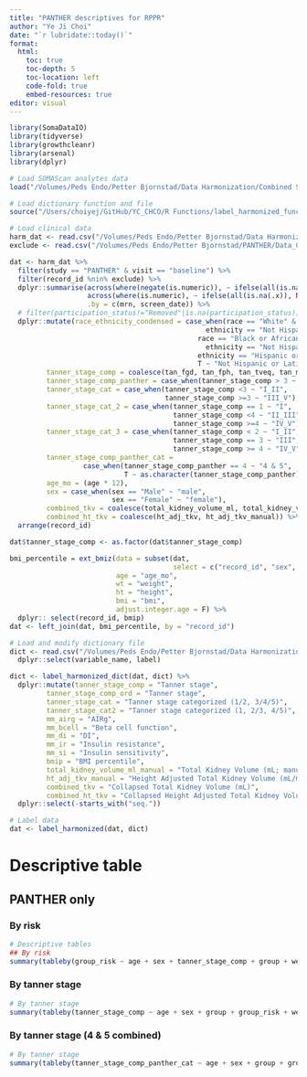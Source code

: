 ```yaml
---
title: "PANTHER descriptives for RPPR"
author: "Ye Ji Choi"
date: "`r lubridate::today()`"
format: 
  html:
    toc: true
    toc-depth: 5
    toc-location: left
    code-fold: true
    embed-resources: true
editor: visual
---
```


```r
library(SomaDataIO)
library(tidyverse)
library(growthcleanr)
library(arsenal)
library(dplyr)
```

```r
# Load SOMAScan analytes data
load("/Volumes/Peds Endo/Petter Bjornstad/Data Harmonization/Combined SomaScan/analytes.Rdata")

# Load dictionary function and file
source("/Users/choiyej/GitHub/YC_CHCO/R Functions/label_harmonized_function.R")
```

```r
# Load clinical data
harm_dat <- read.csv("/Volumes/Peds Endo/Petter Bjornstad/Data Harmonization/Data Clean/harmonized_dataset.csv", na.strings = "")
exclude <- read.csv("/Volumes/Peds Endo/Petter Bjornstad/PANTHER/Data_Cleaned/panther_withdrew_ltfu_list.csv")$record_id

dat <- harm_dat %>% 
  filter(study == "PANTHER" & visit == "baseline") %>%
  filter(record_id %nin% exclude) %>%
  dplyr::summarise(across(where(negate(is.numeric)), ~ ifelse(all(is.na(.x)), NA_character_, last(na.omit(.x)))),
                   across(where(is.numeric), ~ ifelse(all(is.na(.x)), NA_real_, mean(.x, na.rm = TRUE))),
                   .by = c(mrn, screen_date)) %>%
  # filter(participation_status!="Removed"|is.na(participation_status)) %>%
  dplyr::mutate(race_ethnicity_condensed = case_when(race == "White" & 
                                                ethnicity == "Not Hispanic or Latino" ~ "Not Hispanic or Latino White",
                                              race == "Black or African American" & 
                                                ethnicity == "Not Hispanic or Latino" ~ "Not Hispanic or Latino Black",
                                              ethnicity == "Hispanic or Latino" ~ "Hispanic or Latino",
                                              T ~ "Not Hispanic or Latino Other"),
         tanner_stage_comp = coalesce(tan_fgd, tan_fph, tan_tveq, tan_mgd, tan_mph, breast_tanner, ceiling(testicular_volume)),
         tanner_stage_comp_panther = case_when(tanner_stage_comp > 3 ~ 4, T~ tanner_stage_comp),
         tanner_stage_cat = case_when(tanner_stage_comp <3 ~ "I_II",
                                      tanner_stage_comp >=3 ~ "III_V"),
         tanner_stage_cat_2 = case_when(tanner_stage_comp == 1 ~ "I",
                                        tanner_stage_comp <4 ~ "II_III",
                                        tanner_stage_comp >=4 ~ "IV_V"),
         tanner_stage_cat_3 = case_when(tanner_stage_comp < 2 ~ "I_II",
                                        tanner_stage_comp == 3 ~ "III",
                                        tanner_stage_comp >= 4 ~ "IV_V"),
         tanner_stage_comp_panther_cat = 
                  case_when(tanner_stage_comp_panther == 4 ~ "4 & 5",
                            T ~ as.character(tanner_stage_comp_panther)),
         age_mo = (age * 12),
         sex = case_when(sex == "Male" ~ "male",
                         sex == "Female" ~ "female"),
         combined_tkv = coalesce(total_kidney_volume_ml, total_kidney_volume_ml_manual),
         combined_ht_tkv = coalesce(ht_adj_tkv, ht_adj_tkv_manual)) %>%
  arrange(record_id)

dat$tanner_stage_comp <- as.factor(dat$tanner_stage_comp)

bmi_percentile = ext_bmiz(data = subset(dat,
                                        select = c("record_id", "sex", "age_mo", "weight", "height", "bmi")), 
                          age = "age_mo", 
                          wt = "weight", 
                          ht = "height", 
                          bmi = "bmi", 
                          adjust.integer.age = F) %>% 
  dplyr:: select(record_id, bmip)
dat <- left_join(dat, bmi_percentile, by = "record_id")

# Load and modify dictionary file
dict <- read.csv("/Volumes/Peds Endo/Petter Bjornstad/Data Harmonization/data_dictionary_master.csv") %>%
  dplyr::select(variable_name, label)

dict <- label_harmonized_dict(dat, dict) %>%
  dplyr::mutate(tanner_stage_comp = "Tanner stage",
         tanner_stage_comp_ord = "Tanner stage",
         tanner_stage_cat = "Tanner stage categorized (1/2, 3/4/5)",
         tanner_stage_cat2 = "Tanner stage categorized (1, 2/3, 4/5)",
         mm_airg = "AIRg",
         mm_bcell = "Beta cell function",
         mm_di = "DI",
         mm_ir = "Insulin resistance",
         mm_si = "Insulin sensitivity",
         bmip = "BMI percentile",
         total_kidney_volume_ml_manual = "Total Kidney Volume (mL; manual)",
         ht_adj_tkv_manual = "Height Adjusted Total Kidney Volume (mL/m; manual)",
         combined_tkv = "Collapsed Total Kidney Volume (mL)", 
         combined_ht_tkv = "Collapsed Height Adjusted Total Kidney Volume (mL/m)") %>%
  dplyr::select(-starts_with("seq."))

# Label data
dat <- label_harmonized(dat, dict)
```

# Descriptive table

## PANTHER only

### By risk

```r
# Descriptive tables
## By risk
summary(tableby(group_risk ~ age + sex + tanner_stage_comp + group + weight + height + bmi + bmip + hba1c + gfr_raw_plasma + gfr_bsa_plasma + erpf_raw_plasma + erpf_bsa_plasma + total_kidney_volume_ml + ht_adj_tkv + mm_airg + mm_bcell + mm_di + mm_ir + mm_si, data = dat, total = T, test = F))
```
### By tanner stage

```r
# By tanner stage
summary(tableby(tanner_stage_comp ~ age + sex + group + group_risk + weight + height + bmi + bmip + hba1c + gfr_raw_plasma + gfr_bsa_plasma + erpf_raw_plasma + erpf_bsa_plasma + total_kidney_volume_ml + ht_adj_tkv + mm_airg + mm_bcell + mm_di + mm_ir + mm_si, data = dat, total = T, test = F))
```

### By tanner stage (4 & 5 combined)

```r
# By tanner stage
summary(tableby(tanner_stage_comp_panther_cat ~ age + sex + group + group_risk + weight + height + bmi + bmip + hba1c + gfr_raw_plasma + gfr_bsa_plasma + erpf_raw_plasma + erpf_bsa_plasma + total_kidney_volume_ml + ht_adj_tkv + mm_airg + mm_bcell + mm_di + mm_ir + mm_si, data = dat, total = T, test = F))
```
